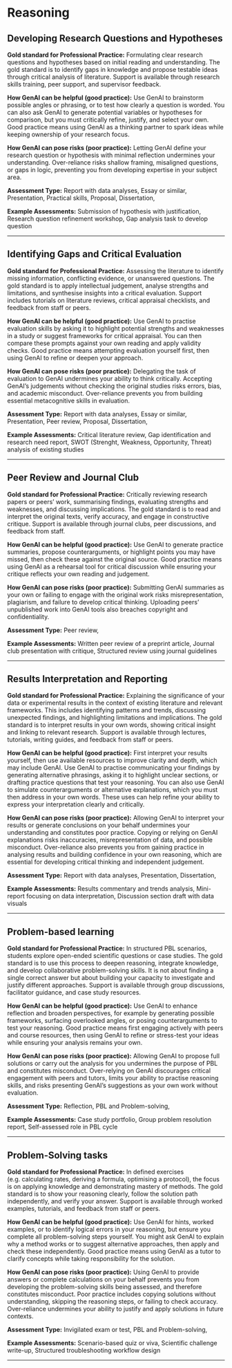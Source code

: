 #  Reasoning 
 
## Developing Research Questions and Hypotheses

**Gold standard for Professional Practice:** Formulating clear research questions and hypotheses based on initial reading and understanding. The gold standard is to identify gaps in knowledge and propose testable ideas through critical analysis of literature. Support is available through research skills training, peer support, and supervisor feedback.

**How GenAI can be helpful (good practice):** Use GenAI to brainstorm possible angles or phrasing, or to test how clearly a question is worded. You can also ask GenAI to generate potential variables or hypotheses for comparison, but you must critically refine, justify, and select your own. Good practice means using GenAI as a thinking partner to spark ideas while keeping ownership of your research focus. 

**How GenAI can pose risks (poor practice):** Letting GenAI define your research question or hypothesis with minimal reflection undermines your understanding. Over-reliance risks shallow framing, misaligned questions, or gaps in logic, preventing you from developing expertise in your subject area.

**Assessment Type:** Report with data analyses, Essay or similar, Presentation, Practical skills, Proposal, Dissertation,

**Example Assessments:** Submission of hypothesis with justification, Research question refinement workshop, Gap analysis task to develop question

---
 
## Identifying Gaps and Critical Evaluation

**Gold standard for Professional Practice:** Assessing the literature to identify missing information, conflicting evidence, or unanswered questions. The gold standard is to apply intellectual judgement, analyse strengths and limitations, and synthesise insights into a critical evaluation. Support includes tutorials on literature reviews, critical appraisal checklists, and feedback from staff or peers.

**How GenAI can be helpful (good practice):** Use GenAI to practise evaluation skills by asking it to highlight potential strengths and weaknesses in a study or suggest frameworks for critical appraisal. You can then compare these prompts against your own reading and apply validity checks. Good practice means attempting evaluation yourself first, then using GenAI to refine or deepen your approach. 

**How GenAI can pose risks (poor practice):** Delegating the task of evaluation to GenAI undermines your ability to think critically. Accepting GenAI’s judgements without checking the original studies risks errors, bias, and academic misconduct. Over-reliance prevents you from building essential metacognitive skills in evaluation.

**Assessment Type:** Report with data analyses, Essay or similar, Presentation, Peer review, Proposal, Dissertation,

**Example Assessments:** Critical literature review, Gap identification and research need report, SWOT (Strenght, Weakness, Opportunity, Threat) analysis of existing studies

---
 
## Peer Review and Journal Club

**Gold standard for Professional Practice:** Critically reviewing research papers or peers’ work, summarising findings, evaluating strengths and weaknesses, and discussing implications. The gold standard is to read and interpret the original texts, verify accuracy, and engage in constructive critique. Support is available through journal clubs, peer discussions, and feedback from staff.

**How GenAI can be helpful (good practice):** Use GenAI to generate practice summaries, propose counterarguments, or highlight points you may have missed, then check these against the original source. Good practice means using GenAI as a rehearsal tool for critical discussion while ensuring your critique reflects your own reading and judgement. 

**How GenAI can pose risks (poor practice):** Submitting GenAI summaries as your own or failing to engage with the original work risks misrepresentation, plagiarism, and failure to develop critical thinking. Uploading peers’ unpublished work into GenAI tools also breaches copyright and confidentiality.

**Assessment Type:** Peer review,

**Example Assessments:** Written peer review of a preprint article, Journal club presentation with critique, Structured review using journal guidelines

---
 
## Results Interpretation and Reporting

**Gold standard for Professional Practice:** Explaining the significance of your data or experimental results in the context of existing literature and relevant frameworks. This includes identifying patterns and trends, discussing unexpected findings, and highlighting limitations and implications. The gold standard is to interpret results in your own words, showing critical insight and linking to relevant research. Support is available through lectures, tutorials, writing guides, and feedback from staff or peers.

**How GenAI can be helpful (good practice):** First interpret your results yourself, then use available resources to improve clarity and depth, which may include GenAI. Use GenAI to practise communicating your findings by generating alternative phrasings, asking it to highlight unclear sections, or drafting practice questions that test your reasoning. You can also use GenAI to simulate counterarguments or alternative explanations, which you must then address in your own words. These uses can help refine your ability to express your interpretation clearly and critically. 

**How GenAI can pose risks (poor practice):** Allowing GenAI to interpret your results or generate conclusions on your behalf undermines your understanding and constitutes poor practice. Copying or relying on GenAI explanations risks inaccuracies, misrepresentation of data, and possible misconduct. Over-reliance also prevents you from gaining practice in analysing results and building confidence in your own reasoning, which are essential for developing critical thinking and independent judgement.

**Assessment Type:** Report with data analyses, Presentation, Dissertation,

**Example Assessments:** Results commentary and trends analysis, Mini-report focusing on data interpretation, Discussion section draft with data visuals

---
 
## Problem-based learning

**Gold standard for Professional Practice:** In structured PBL scenarios, students explore open-ended scientific questions or case studies. The gold standard is to use this process to deepen reasoning, integrate knowledge, and develop collaborative problem-solving skills. It is not about finding a single correct answer but about building your capacity to investigate and justify different approaches. Support is available through group discussions, facilitator guidance, and case study resources.

**How GenAI can be helpful (good practice):** Use GenAI to enhance reflection and broaden perspectives, for example by generating possible frameworks, surfacing overlooked angles, or posing counterarguments to test your reasoning. Good practice means first engaging actively with peers and course resources, then using GenAI to refine or stress-test your ideas while ensuring your analysis remains your own. 

**How GenAI can pose risks (poor practice):** Allowing GenAI to propose full solutions or carry out the analysis for you undermines the purpose of PBL and constitutes misconduct. Over-relying on GenAI discourages critical engagement with peers and tutors, limits your ability to practise reasoning skills, and risks presenting GenAI’s suggestions as your own work without evaluation.

**Assessment Type:** Reflection, PBL and Problem-solving,

**Example Assessments:** Case study portfolio, Group problem resolution report, Self-assessed role in PBL cycle

---
 
## Problem-Solving tasks

**Gold standard for Professional Practice:** In defined exercises (e.g. calculating rates, deriving a formula, optimising a protocol), the focus is on applying knowledge and demonstrating mastery of methods. The gold standard is to show your reasoning clearly, follow the solution path independently, and verify your answer. Support is available through worked examples, tutorials, and feedback from staff or peers.

**How GenAI can be helpful (good practice):** Use GenAI for hints, worked examples, or to identify logical errors in your reasoning, but ensure you complete all problem-solving steps yourself. You might ask GenAI to explain why a method works or to suggest alternative approaches, then apply and check these independently. Good practice means using GenAI as a tutor to clarify concepts while taking responsibility for the solution. 

**How GenAI can pose risks (poor practice):** Using GenAI to provide answers or complete calculations on your behalf prevents you from developing the problem-solving skills being assessed,  and therefore constitutes misconduct. Poor practice includes copying solutions without understanding, skipping the reasoning steps, or failing to check accuracy. Over-reliance undermines your ability to justify and apply solutions in future contexts.

**Assessment Type:** Invigilated exam or test, PBL and Problem-solving,

**Example Assessments:** Scenario-based quiz or viva, Scientific challenge write-up, Structured troubleshooting workflow design

---
